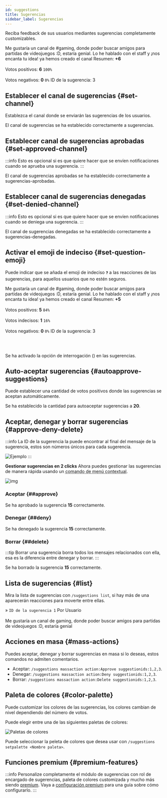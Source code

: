 ---
id: suggestions
title: Sugerencias
sidebar_label: Sugerencias
---

Reciba feedback de sus usuarios mediantes sugerencias completamente customizables.

<DiscordMessages>
  <discord-message author="D-Safe" avatar="https://i.imgur.com/FFBgOWE.png" bot='true' verified='true'>
    <discord-embed slot="embeds" author-image="https://cdn.discordapp.com/embed/avatars/4.png" author-name="Usuario#0000" color="#a9eda4">
      <discord-embed-description slot="description">Me gustaría un canal de #gaming, donde poder buscar amigos para partidas de videojuegos :D, estaría genial.</discord-embed-description>
      <discord-embed-fields slot="fields">
      <discord-embed-field field-title="Comentario del staff" inline="1" inline-index="1">Lo he hablado con el staff y ¡nos encanta tu idea! ya hemos creado el canal
      </discord-embed-field>
        <discord-embed-field field-title="Estadísticas" inline="2" inline-index="2">
          Resumen: <b>+6</b><br></br>
          Votos positivos: <b>6</b> <code>100%</code><br></br>
          Votos negativos: <b>0</b> <code>0%</code>
        </discord-embed-field>
      </discord-embed-fields>
      <discord-embed-footer slot="footer" timestamp="12/01/2020">ID de la sugerencia: 3</discord-embed-footer>
    </discord-embed>
    <discord-reactions slot="reactions">
      <discord-reaction emoji="/svg/emojis/thumbsup.svg" name="👍" count="6" reacted/>
      <discord-reaction emoji="/svg/emojis/thumbsdown.svg" name="👎" count="1"/>
    </discord-reactions>
  </discord-message>
</DiscordMessages>

## Establecer el canal de sugerencias {#set-channel}
Establezca el canal donde se enviarán las sugerencias de los usuarios.

<DiscordMessages>
  <discord-message profile="bot">
    <discord-command slot="reply" profile="user" command="/suggestions channels set"></discord-command>
    <discord-custom-emoji name="checknew"></discord-custom-emoji> El canal de sugerencias se ha establecido correctamente a <discord-mention type="channel">sugerencias</discord-mention>.
  </discord-message>
</DiscordMessages>

## Establecer canal de sugerencias aprobadas {#set-approved-channel}
:::info
Esto es opcional si es que quiere hacer que se envíen notificaciones cuando se aprueba una sugerencia.
:::

<DiscordMessages>
  <discord-message profile="bot">
    <discord-command slot="reply" profile="user" command="/suggestions channels set"></discord-command>
    <discord-custom-emoji name="checknew"></discord-custom-emoji> El canal de sugerencias aprobadas se ha establecido correctamente a <discord-mention type="channel">sugerencias-aprobadas</discord-mention>.
  </discord-message>
</DiscordMessages>

## Establecer canal de sugerencias denegadas {#set-denied-channel}
:::info
Esto es opcional si es que quiere hacer que se envíen notificaciones cuando se deniega una sugerencia.
:::

<DiscordMessages>
  <discord-message profile="bot">
    <discord-command slot="reply" profile="user" command="/suggestions channels set"></discord-command>
    <discord-custom-emoji name="checknew"></discord-custom-emoji> El canal de sugerencias denegadas se ha establecido correctamente a <discord-mention type="channel">sugerencias-denegadas</discord-mention>.
  </discord-message>
</DiscordMessages>

## Activar el emoji de indeciso {#set-question-emoji}
Puede indicar que se añada el emoji de indeciso `❓` a las reacciones de las sugerencias, para aquellos usuarios que no estén seguros.

<DiscordMessages>
  <discord-message author="D-Safe" avatar="https://i.imgur.com/FFBgOWE.png" bot='true' verified='true'>
    <discord-embed slot="embeds" author-image="https://cdn.discordapp.com/embed/avatars/4.png" author-name="Usuario#0000" color="#a9eda4">
      <discord-embed-description slot="description">Me gustaría un canal de #gaming, donde poder buscar amigos para partidas de videojuegos :D, estaría genial.</discord-embed-description>
      <discord-embed-fields slot="fields">
      <discord-embed-field field-title="Comentario del staff" inline="1" inline-index="1">Lo he hablado con el staff y ¡nos encanta tu idea! ya hemos creado el canal
      </discord-embed-field>
        <discord-embed-field field-title="Estadísticas" inline="2" inline-index="2">
          Resumen: <b>+5</b><br></br>
          Votos positivos: <b>5</b> <code>84%</code><br></br>
          Votos indecisos: <b>1</b> <code>16%</code><br></br>
          Votos negativos: <b>0</b> <code>0%</code>
        </discord-embed-field>
      </discord-embed-fields>
      <discord-embed-footer slot="footer" timestamp="12/01/2020">ID de la sugerencia: 3</discord-embed-footer>
    </discord-embed>
    <discord-reactions slot="reactions">
      <discord-reaction emoji="/svg/emojis/thumbsup.svg" name="👍" count="6"/>
      <discord-reaction emoji="/svg/emojis/question.svg" name="❓" count="3" reacted/>
      <discord-reaction emoji="/svg/emojis/thumbsdown.svg" name="👎" count="1"/>
    </discord-reactions>
  </discord-message>
</DiscordMessages>

<br></br>

<DiscordMessages>
  <discord-message profile="bot">
    <discord-command slot="reply" profile="user" command="/suggestions question-emoji"></discord-command>
    <discord-custom-emoji name="checknew"></discord-custom-emoji> Se ha activado la opción de interrogación (<discord-custom-emoji url="/svg/emojis/question.svg" name="❓" embed-emoji></discord-custom-emoji>) en las sugerencias.
  </discord-message>
</DiscordMessages>

## Auto-aceptar sugerencias {#autoapprove-suggestions}
Puede establecer una cantidad de votos positivos donde las sugerencias se aceptan automáticamente.

<DiscordMessages>
  <discord-message profile="bot">
    <discord-command slot="reply" profile="user" command="/suggestions autoapprove set"></discord-command>
    <discord-custom-emoji name="checknew"></discord-custom-emoji> Se ha establecido la cantidad para autoaceptar sugerencias a <b>20</b>.
  </discord-message>
</DiscordMessages>

## Aceptar, denegar y borrar sugerencias {#approve-deny-delete}
:::info
La ID de la sugerencia la puede encontrar al final del mensaje de la sugerencia, estos son números únicos para cada sugerencia.

![Ejemplo](https://i.imgur.com/y0wOy7i.png)
:::

<discord-custom-emoji name="newbadge"></discord-custom-emoji> **Gestionar sugerencias en 2 clicks** Ahora puedes gestionar las sugerencias de manera rápida usando un <abbr title="Los comandos de menú contextual son los comandos que se ejecutan haciendo Click Derecho (o mantener pulsado en móviles) > Aplicaciones sobre un mensaje o un usuario">comando de menú contextual</abbr>.

![img](https://i.imgur.com/SILH7RP.gif)

### Aceptar {##approve}

<DiscordMessages>
  <discord-message profile="bot">
    <discord-command slot="reply" profile="user" command="/suggestions approve"></discord-command>
    <discord-custom-emoji name="checknew"></discord-custom-emoji> Se ha aprobado la sugerencia <b>15</b> correctamente.
  </discord-message>
</DiscordMessages>

### Denegar {##deny}

<DiscordMessages>
  <discord-message profile="bot">
    <discord-command slot="reply" profile="user" command="/suggestions deny"></discord-command>
    <discord-custom-emoji name="checknew"></discord-custom-emoji> Se ha denegado la sugerencia <b>15</b> correctamente.
  </discord-message>
</DiscordMessages>


### Borrar {##delete}

:::tip
Borrar una sugerencia borra todos los mensajes relacionados con ella, esa es la diferencia entre denegar y borrar.
:::

<DiscordMessages>
  <discord-message profile="bot">
    <discord-command slot="reply" profile="user" command="/suggestions delete"></discord-command>
    <discord-custom-emoji name="checknew"></discord-custom-emoji> Se ha borrado la sugerencia <b>15</b> correctamente.
  </discord-message>
</DiscordMessages>

## Lista de sugerencias {#list}
Mira la lista de sugerencias con `/suggestions list`, si hay más de una aparecerán reacciones para moverte entre ellas.

<DiscordMessages>
  <discord-message profile="bot">
    <discord-command slot="reply" profile="user" command="/suggestions list"></discord-command>
    <discord-embed slot="embeds" color="#5865F2" embed-title="Sugerencias pendientes" thumbnail="https://i.imgur.com/sdtCxV3.png">
      <discord-embed-description slot="description"><discord-custom-emoji url="https://cdn.discordapp.com/emojis/779658830421557290.png" embed-emoji></discord-custom-emoji> » <code>ID de la sugerencia 1</code> Por <discord-mention type="user">Usuario</discord-mention><br></br>Me gustaría un canal de <discord-mention type="channel">gaming</discord-mention>, donde poder buscar amigos para partidas de videojuegos :D, estaría genial</discord-embed-description>
      <discord-embed-footer slot="footer" timestamp="12/01/2020"></discord-embed-footer>
    </discord-embed>
  </discord-message>
</DiscordMessages>

## Acciones en masa {#mass-actions}
Puedes aceptar, denegar y borrar sugerencias en masa si lo deseas, estos comandos no admiten comentarios.

* Aceptar: `/suggestions massaction action:Approve suggestionids:1,2,3`.
* Denegar: `/suggestions massaction action:Deny suggestionids:1,2,3`.
* Borrar: `/suggestions massaction action:Delete suggestionids:1,2,3`.

## Paleta de colores {#color-palette}
Puede customizar los colores de las sugerencias, los colores cambian de nivel dependiendo del número de votos.

Puede elegir entre una de las siguientes paletas de colores:

![Paletas de colores](https://i.imgur.com/e0wPvwV.png)

Puede seleccionar la peleta de colores que desea usar con `/suggestions setpalette <Nombre paleta>`.

## Funciones premium {#premium-features}
:::info
Personalize completamente el módulo de sugerencias con rol de encargado de sugerencias, paleta de colores customizada y mucho más siendo [premium](../premium/).
Vaya a [configuración premium](../premium/#suggestions) para una guía sobre cómo configurarlo.
:::
